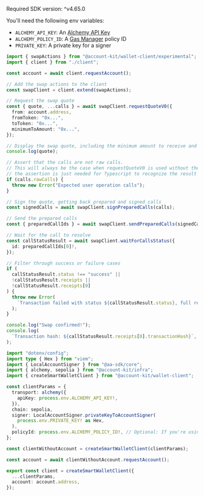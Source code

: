 <Info>Required SDK version: ^v4.65.0</Info>

You'll need the following env variables:

- `ALCHEMY_API_KEY`: An [Alchemy API Key](https://dashboard.alchemy.com/apps)
- `ALCHEMY_POLICY_ID`: A [Gas Manager](https://dashboard.alchemy.com/gas-manager/policy/create) policy ID
- `PRIVATE_KEY`: A private key for a signer

<CodeBlocks>

```ts title="requestQuote.ts"
import { swapActions } from "@account-kit/wallet-client/experimental";
import { client } from "./client";

const account = await client.requestAccount();

// Add the swap actions to the client
const swapClient = client.extend(swapActions);

// Request the swap quote
const { quote, ...calls } = await swapClient.requestQuoteV0({
  from: account.address,
  fromToken: "0x...",
  toToken: "0x...",
  minimumToAmount: "0x...",
});

// Display the swap quote, including the minimum amount to receive and the expiry
console.log(quote);

// Assert that the calls are not raw calls.
// This will always be the case when requestQuoteV0 is used without the `returnRawCalls` option,
// the assertion is just needed for Typescript to recognize the result type.
if (calls.rawCalls) {
  throw new Error("Expected user operation calls");
}

// Sign the quote, getting back prepared and signed calls
const signedCalls = await swapClient.signPreparedCalls(calls);

// Send the prepared calls
const { preparedCallIds } = await swapClient.sendPreparedCalls(signedCalls);

// Wait for the call to resolve
const callStatusResult = await swapClient.waitForCallsStatus({
  id: preparedCallIds[0]!,
});

// Filter through success or failure cases
if (
  callStatusResult.status !== "success" ||
  !callStatusResult.receipts ||
  !callStatusResult.receipts[0]
) {
  throw new Error(
    `Transaction failed with status ${callStatusResult.status}, full receipt:\n ${JSON.stringify(callStatusResult, null, 2)}`,
  );
}

console.log("Swap confirmed!");
console.log(
  `Transaction hash: ${callStatusResult.receipts[0].transactionHash}`,
);
```

```ts title="client.ts"
import "dotenv/config";
import type { Hex } from "viem";
import { LocalAccountSigner } from "@aa-sdk/core";
import { alchemy, sepolia } from "@account-kit/infra";
import { createSmartWalletClient } from "@account-kit/wallet-client";

const clientParams = {
  transport: alchemy({
    apiKey: process.env.ALCHEMY_API_KEY!,
  }),
  chain: sepolia,
  signer: LocalAccountSigner.privateKeyToAccountSigner(
    process.env.PRIVATE_KEY! as Hex,
  ),
  policyId: process.env.ALCHEMY_POLICY_ID!, // Optional: If you're using a gas manager policy
};

const clientWithoutAccount = createSmartWalletClient(clientParams);

const account = await clientWithoutAccount.requestAccount();

export const client = createSmartWalletClient({
  ...clientParams,
  account: account.address,
});
```

</CodeBlocks>
